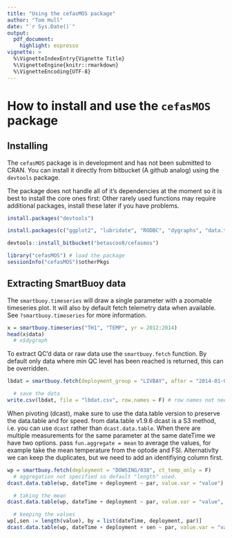 ```yaml
---
title: "Using the cefasMOS package"
author: "Tom Hull"
date: "`r Sys.Date()`"
output: 
  pdf_document: 
    highlight: espresso
vignette: >
  %\VignetteIndexEntry{Vignette Title}
  %\VignetteEngine{knitr::rmarkdown}
  %\VignetteEncoding{UTF-8}
---
```


# How to install and use the `cefasMOS` package

## Installing

The `cefasMOS` package is in development and has not been submitted to CRAN.
You can install it directly from bitbucket (A github analog) using the `devtools` package.

The package does not handle all of it's dependencies at the moment so it is best to install the core ones first:
Other rarely used functions may require additional packages, install these later if you have problems.


```r
install.packages("devtools")

install.packages(c("ggplot2", "lubridate", "RODBC", "dygraphs", "data.table", "insol"))

devtools::install_bitbucket("betascoo8/cefasmos")
```
```r
library("cefasMOS") # load the package
sessionInfo("cefasMOS")$otherPkgs
```

## Extracting SmartBuoy data

The `smartbuoy.timeseries` will draw a single parameter with a zoomable timeseries plot.
It will also by default fetch telemetry data when available.
See `?smartbuoy.timeseries` for more information.

```r
x = smartbuoy.timeseries("TH1", "TEMP", yr = 2012:2014)
head(x$data)
  # x$dygraph
```

To extract QC'd data or raw data use the `smartbuoy.fetch` function.
By default only data where min QC level has been reached is returned, this can be overridden.

```r
lbdat = smartbuoy.fetch(deployment_group = "LIVBAY", after = "2014-01-01", parameters = c("FLUORS", "TOXN"))

  # save the data
write.csv(lbdat, file = "lbdat.csv", row.names = F) # row names not needed
```

When pivoting (dcast), make sure to use the data.table version to preserve the data.table and for speed.
from data.table v1.9.6 dcast is a S3 method, i.e. you can use `dcast` rather than `dcast.data.table`.
When there are multiple measurements for the same parameter at the same dateTime we have two options.
pass `fun.aggregate = mean` to average the values, for example take the mean temperature from the optode and FSI.
Alternativlty we can keep the duplicates, but we need to add an identifiying column first.

```r
wp = smartbuoy.fetch(deployment = "DOWSING/038", ct_temp_only = F)
  # aggregation not specified so default "length" used.
dcast.data.table(wp, dateTime + deployment ~ par, value.var = "value")

  # taking the mean
dcast.data.table(wp, dateTime + deployment ~ par, value.var = "value", fun.aggregate = mean)

  # keeping the values
wp[,sen := length(value), by = list(dateTime, deployment, par)]
dcast.data.table(wp, dateTime + deployment + sen ~ par, value.var = "value")
```